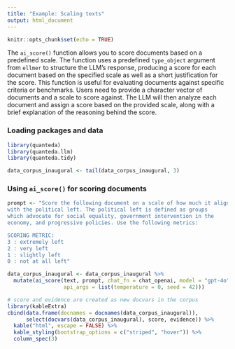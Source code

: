 ```yaml
---
title: "Example: Scaling texts"
output: html_document
---
```


```r
knitr::opts_chunk$set(echo = TRUE)
```

The `ai_score()` function allows you to score documents based on a predefined scale. The function uses a predefined `type_object` argument from `ellmer` to structure the LLM's response, producing a score for each document based on the specified scale as well as a short justification for the score. This function is useful for evaluating documents against specific criteria or benchmarks. Users need to provide a character vector of documents and a scale to score against. The LLM will then analyze each document and assign a score based on the provided scale, along with a brief explanation of the reasoning behind the score.

### Loading packages and data

```r
library(quanteda)
library(quanteda.llm)
library(quanteda.tidy)

data_corpus_inaugural <- tail(data_corpus_inaugural, 3)
```

### Using `ai_score()` for scoring documents

```r
prompt <- "Score the following document on a scale of how much it aligns 
with the political left. The political left is defined as groups 
which advocate for social equality, government intervention in the 
economy, and progressive policies. Use the following metrics: 

SCORING METRIC: 
3 : extremely left 
2 : very left 
1 : slightly left 
0 : not at all left"

data_corpus_inaugural <- data_corpus_inaugural %>%
  mutate(ai_score(text, prompt, chat_fn = chat_openai, model = "gpt-4o",
                  api_args = list(temperature = 0, seed = 42)))

# score and evidence are created as new docvars in the corpus
library(kableExtra)
cbind(data.frame(docnames = docnames(data_corpus_inaugural)), 
      select(docvars(data_corpus_inaugural), score, evidence)) %>%
  kable("html", escape = FALSE) %>%
  kable_styling(bootstrap_options = c("striped", "hover")) %>%
  column_spec(3) 
```

